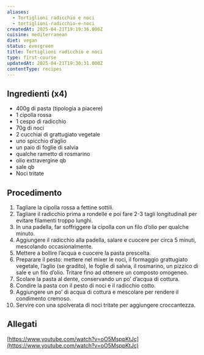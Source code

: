 ```yaml
---
aliases:
  - Tortiglioni radicchio e noci
  - tortiglioni-radicchio-e-noci
createdAt: 2025-04-21T19:19:36.000Z
cuisine: mediterranean
diet: vegan
status: evergreen
title: Tortiglioni radicchio e noci
type: first-course
updatedAt: 2025-04-21T19:30:31.000Z
contentType: recipes
---
```

## Ingredienti (x4)

- 400g di pasta (tipologia a piacere)
- 1 cipolla rossa
- 1 cespo di radicchio
- 70g di noci
- 2 cucchiai di grattugiato vegetale
- uno spicchio d’aglio
- un paio di foglie di salvia
- qualche rametto di rosmarino
- olio extravergine qb
- sale qb
- Noci tritate

## Procedimento

1. Tagliare la cipolla rossa a fettine sottili.
2. Tagliare il radicchio prima a rondelle e poi fare 2-3 tagli longitudinali per evitare filamenti troppo lunghi.
3. In una padella, far soffriggere la cipolla con un filo d’olio per qualche minuto.
4. Aggiungere il radicchio alla padella, salare e cuocere per circa 5 minuti, mescolando occasionalmente.
5. Mettere a bollire l’acqua e cuocere la pasta prescelta.
6. Preparare il pesto: mettere nel mixer le noci, il formaggio grattugiato vegetale, l’aglio (se gradito), le foglie di salvia, il rosmarino, un pizzico di sale e un filo d’olio. Tritare fino ad ottenere un composto omogeneo.
7. Scolare la pasta al dente, conservando un po’ d’acqua di cottura.
8. Condire la pasta con il pesto di noci e il radicchio cotto.
9. Aggiungere un po’ di acqua di cottura e mescolare per rendere il condimento cremoso.
10. Servire con una spolverata di noci tritate per aggiungere croccantezza.

## Allegati

[https://www.youtube.com/watch?v=oO5MsppKtJc](https://www.youtube.com/watch?v=oO5MsppKtJc)
